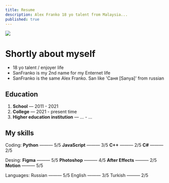 ```yaml
---
title: Resume
description: Alex Franko 18 yo talent from Malaysia...
published: true
---
```



[![](https://unkey.dev/images/landing/app.png)](https://unkey.dev)

# Shortly about myself

- 18 yo talent / enjoyer life
- SanFranko is my 2nd name for my Enternet life
- SanFranko is the same Alex Franko. San like 'Саня [Sanya]' from russian

## Education

1. **School** — 2011 - 2021
2. **College** — 2021 - present time
3. **Higher education institution** — ... - ...


## My skills

Coding:
  **Python** ——— 5/5
  **JavaScript** ——— 3/5
  **C++** ——— 2/5
  **C#** ——— 2/5

Desing:
  **Figma** ——— 5/5
  **Photoshop** ——— 4/5
  **After Effects** ——— 2/5
  **Motion** ——— 5/5

Languages:
  Russian ——— 5/5
  English ——— 3/5
  Turkish ——— 2/5



